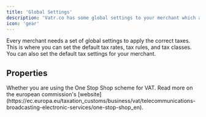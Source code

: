 ```yaml
---
title: 'Global Settings'
description: 'Vatr.co has some global settings to your merchant which are crucial to apply the correct taxes'
icon: 'gear'
---
```


Every merchant needs a set of global settings to apply the correct taxes. This is where you can set the default tax rates, tax rules, and tax classes. You can also set the default tax settings for your merchant.

## Properties

<ResponseField name="OSS" type="boolean" required>
Whether you are using the One Stop Shop scheme for VAT. Read more on the european commission's [website](https://ec.europa.eu/taxation_customs/business/vat/telecommunications-broadcasting-electronic-services/one-stop-shop_en).

</ResponseField>